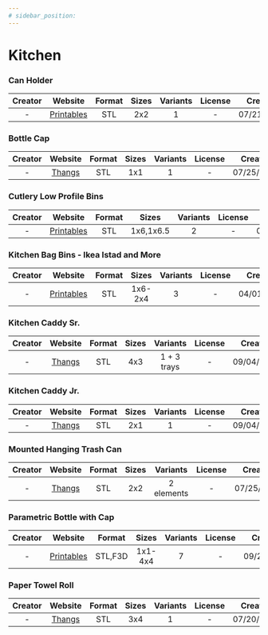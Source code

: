 ```yaml
---
# sidebar_position:
---
```


# Kitchen

### Can Holder
| Creator | Website | Format | Sizes | Variants | License | Created |
| :-: | :-: | :-: | :-: | :-: | :-: | :-: |
| - | [Printables](https://www.printables.com/model/245372-gridfinity-can-holder) | STL | 2x2 | 1 | - | 07/21/2022 |

### Bottle Cap
| Creator | Website | Format | Sizes | Variants | License | Created |
| :-: | :-: | :-: | :-: | :-: | :-: | :-: |
| - | [Thangs](https://thangs.com/designer/kkobold/3d-model/Gridfinity%2520Bottle%2520Cap-67096) | STL | 1x1 | 1 | - | 07/25/2022 |

### Cutlery Low Profile Bins
| Creator | Website | Format | Sizes | Variants | License | Created |
| :-: | :-: | :-: | :-: | :-: | :-: | :-: |
| - | [Printables](https://www.printables.com/model/825548-gridfinity-cutlery-low-profile-bins) | STL | 1x6,1x6.5 | 2 | - | 04/01/2024 |

### Kitchen Bag Bins - Ikea Istad and More
| Creator | Website | Format | Sizes | Variants | License | Created |
| :-: | :-: | :-: | :-: | :-: | :-: | :-: |
| - | [Printables](https://www.printables.com/model/824852-gridfinity-kitchen-bag-bins-ikea-istad-and-more) | STL | 1x6-2x4 | 3 | - | 04/01/2024 |

### Kitchen Caddy Sr.
| Creator | Website | Format | Sizes | Variants | License | Created |
| :-: | :-: | :-: | :-: | :-: | :-: | :-: |
| - | [Thangs](https://thangs.com/designer/Machenna56k/3d-model/Gridfinity%2520%257C%2520Kitchen%2520Caddy%2520Sr.-217328) | STL | 4x3 | 1 + 3 trays | - | 09/04/2022 |

### Kitchen Caddy Jr.
| Creator | Website | Format | Sizes | Variants | License | Created |
| :-: | :-: | :-: | :-: | :-: | :-: | :-: |
| - | [Thangs](https://thangs.com/designer/Machenna56k/3d-model/Gridfinity%20%7C%20Kitchen%20Caddy%20Jr.-217330) | STL | 2x1 | 1 | - | 09/04/2022 |

### Mounted Hanging Trash Can
| Creator | Website | Format | Sizes | Variants | License | Created |
| :-: | :-: | :-: | :-: | :-: | :-: | :-: |
| - | [Thangs](https://thangs.com/designer/thing3dyer/3d-model/%2523Gridfinity%2520Mounted%2520Hanging%2520Trash%2520Can-64964) | STL | 2x2 | 2 elements | - | 07/25/2022 |

### Parametric Bottle with Cap
| Creator | Website | Format | Sizes | Variants | License | Created |
| :-: | :-: | :-: | :-: | :-: | :-: | :-: |
| - | [Printables](https://www.printables.com/model/278947-gridfinity-parametric-bottle-with-knurled-cap) | STL,F3D | 1x1-4x4 | 7 | - | 09/26/2022 |

### Paper Towel Roll
| Creator | Website | Format | Sizes | Variants | License | Created |
| :-: | :-: | :-: | :-: | :-: | :-: | :-: |
| - | [Thangs](https://social.thangs.com/m/201112) | STL | 3x4 | 1 | - | 07/20/2022 |
